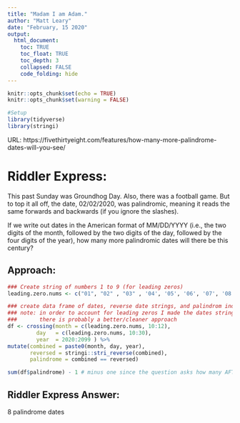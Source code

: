 ```yaml
---
title: "Madam I am Adam."
author: "Matt Leary"
date: "February, 15 2020"
output: 
  html_document:
    toc: TRUE
    toc_float: TRUE
    toc_depth: 3
    collapsed: FALSE
    code_folding: hide
---
```


```r
knitr::opts_chunk$set(echo = TRUE)
knitr::opts_chunk$set(warning = FALSE)

#Setup
library(tidyverse)
library(stringi)
```


URL: https://fivethirtyeight.com/features/how-many-more-palindrome-dates-will-you-see/

# Riddler Express: 

This past Sunday was Groundhog Day. Also, there was a football game. But to top it all off, the date, 02/02/2020, was palindromic, meaning it reads the same forwards and backwards (if you ignore the slashes).

If we write out dates in the American format of MM/DD/YYYY (i.e., the two digits of the month, followed by the two digits of the day, followed by the four digits of the year), how many more palindromic dates will there be this century?


## Approach:

```r


### Create string of numbers 1 to 9 (for leading zeros)
leading.zero.nums <- c("01", "02" , "03" , '04', '05', '06', '07', '08', '09')

### create data frame of dates, reverse date strings, and palindrom indicator
### note: in order to account for leading zeros I made the dates strings. 
###       there is probably a better/cleaner approach
df <- crossing(month = c(leading.zero.nums, 10:12),
         day   = c(leading.zero.nums, 10:30),
         year  = 2020:2099 ) %>% 
mutate(combined = paste0(month, day, year),
       reversed = stringi::stri_reverse(combined),
       palindrome = combined == reversed)

sum(df$palindrome) - 1 # minus one since the question asks how many AFTER 02022020 
```


## Riddler Express Answer:

8 palindrome dates

